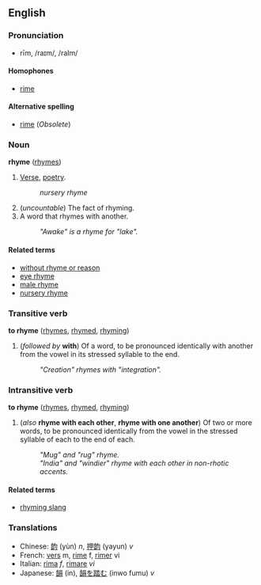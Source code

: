 ==English==
===Pronunciation===
*rīm, /raɪm/, /raIm/
====Homophones====
*[[rime]]

====Alternative spelling====
*[[rime]] (''Obsolete'')

===Noun===
'''rhyme''' ([[rhymes]])

#[[Verse]], [[poetry]]. <!--is this correct?-->
#:''nursery rhyme''
#(''uncountable'') The fact of rhyming. <!--is this correct?-->
#A word that rhymes with another.
#:''"Awake" is a rhyme for "lake".''

====Related terms====
*[[without rhyme or reason]]
*[[eye rhyme]]
*[[male rhyme]]
*[[nursery rhyme]]

===Transitive verb===
'''to rhyme''' ([[rhymes]], [[rhymed]], [[rhyming]])

#(''followed by'' '''with''') Of a word, to be pronounced identically with another from the vowel in its stressed syllable to the end.
#:''"Creation" rhymes with "integration".''

===Intransitive verb===<!-- actually these are examples of "reciprocal verb"s -->
'''to rhyme''' ([[rhymes]], [[rhymed]], [[rhyming]])

#(''also'' '''rhyme with each other''', '''rhyme with one another''') Of two or more words, to be pronounced identically from the vowel in the stressed syllable of each to the end of each.
#:''"Mug" and "rug" rhyme.''
#:''"India" and "windier" rhyme with each other in non-rhotic accents.''

====Related terms====
*[[rhyming slang]]

===Translations===
*Chinese: [[韵]] (yùn) ''n'', [[押韵]] (yayun) ''v''
*French: [[vers]] m, [[rime]] f, [[rimer]] vi
*Italian: [[rima]] ''f'', [[rimare]] ''vi''
*Japanese: [[韻]] (in), [[韻を踏む]] (inwo fumu) ''v''
